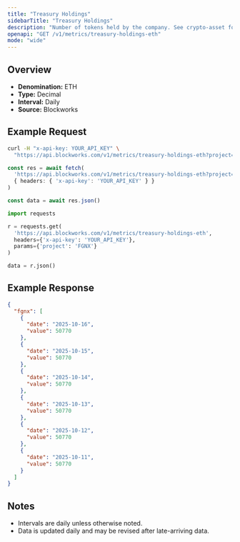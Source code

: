 ```yaml
---
title: "Treasury Holdings"
sidebarTitle: "Treasury Holdings"
description: "Number of tokens held by the company. See crypto-asset for asset indicator"
openapi: "GET /v1/metrics/treasury-holdings-eth"
mode: "wide"
---
```


## Overview

- **Denomination:** ETH
- **Type:** Decimal
- **Interval:** Daily
- **Source:** Blockworks

## Example Request

<CodeGroup>

```bash cURL
curl -H "x-api-key: YOUR_API_KEY" \
  "https://api.blockworks.com/v1/metrics/treasury-holdings-eth?project=FGNX"
```

```typescript TypeScript
const res = await fetch(
  'https://api.blockworks.com/v1/metrics/treasury-holdings-eth?project=FGNX',
  { headers: { 'x-api-key': 'YOUR_API_KEY' } }
)

const data = await res.json()
```

```python Python
import requests

r = requests.get(
  'https://api.blockworks.com/v1/metrics/treasury-holdings-eth',
  headers={'x-api-key': 'YOUR_API_KEY'},
  params={'project': 'FGNX'}
)

data = r.json()
```

</CodeGroup>

## Example Response

```json
{
  "fgnx": [
    {
      "date": "2025-10-16",
      "value": 50770
    },
    {
      "date": "2025-10-15",
      "value": 50770
    },
    {
      "date": "2025-10-14",
      "value": 50770
    },
    {
      "date": "2025-10-13",
      "value": 50770
    },
    {
      "date": "2025-10-12",
      "value": 50770
    },
    {
      "date": "2025-10-11",
      "value": 50770
    }
  ]
}
```

## Notes
- Intervals are daily unless otherwise noted.
- Data is updated daily and may be revised after late-arriving data.